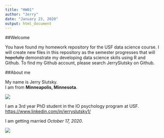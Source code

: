 ```yaml
---
title: "HW01"
author: "Jerry"
date: "January 23, 2020"
output: html_document
---
```


##Welcome

You have found my homework repository for the USF data science course. I will create new files in this repository as the semester progresses that will ~~hopefully~~ demonstrate my developing data science skills using R and Github. To find my Github account, please search JerrySlutsky on Github. 

##About me

My name is Jerry Slutsky.  
I am from **Minneapolis, Minnesota**.  

![](https://media.giphy.com/media/VGoFYgxNl1j2UBIXBW/giphy.gif)

I am a 3rd year PhD student in the IO psychology program at USF.  
<https://www.linkedin.com/in/jerryslutsky1/>  

<span style=“color:red”> I am getting married *October 17, 2020*. </span>  

![](/Users/jerry/OneDrive/Documents/GitHub/DataSci-participation/test.jpg)
